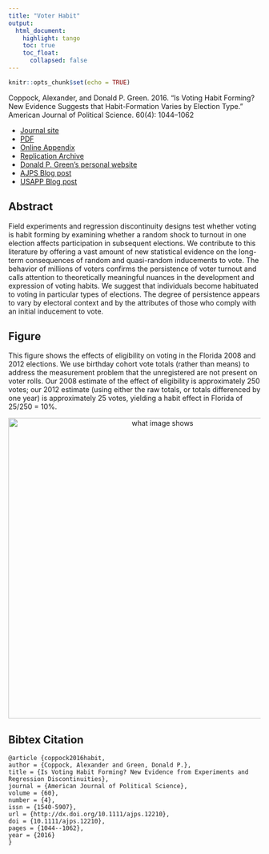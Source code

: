 ```yaml
---
title: "Voter Habit"
output: 
  html_document:
    highlight: tango
    toc: true
    toc_float:
      collapsed: false
---
```


```r
knitr::opts_chunk$set(echo = TRUE)
```

Coppock, Alexander, and Donald P. Green. 2016. "Is Voting Habit Forming? New Evidence Suggests that Habit-Formation Varies by Election Type." American Journal of Political Science. 60(4): 1044–1062

- [Journal site](http://onlinelibrary.wiley.com/doi/10.1111/ajps.12210/abstract)
- [PDF](papers/CG_habit.pdf)
- [Online Appendix](papers/CG_habit_appendix.pdf)
- [Replication Archive](https://dataverse.harvard.edu/dataset.xhtml?persistentId=doi:10.7910/DVN/ALZVAW)
- [Donald P. Green's personal website](https://sites.google.com/site/donaldpgreen/)
- [AJPS Blog post](https://ajps.org/2015/09/28/measuring-the-habit-forming-effects-of-voting/)
- [USAPP Blog post](http://blogs.lse.ac.uk/usappblog/2015/10/07/experiments-and-eligibility-cutoffs-show-that-voting-is-habit-forming/) 

## Abstract

Field experiments and regression discontinuity designs test whether voting is habit forming by examining whether a random shock to turnout in one election affects participation in subsequent elections. We contribute to this literature by offering a vast amount of new statistical evidence on the long-term consequences of random and quasi-random inducements to vote. The behavior of millions of voters confirms the persistence of voter turnout and calls attention to theoretically meaningful nuances in the development and expression of voting habits. We suggest that individuals become habituated to voting in particular types of elections. The degree of persistence appears to vary by electoral context and by the attributes of those who comply with an initial inducement to vote.

## Figure

This figure shows the effects of eligibility on voting in the Florida 2008 and 2012 elections.  We use birthday cohort vote totals (rather than means) to address the measurement problem that the unregistered are not present on voter rolls. Our 2008 estimate of the effect of eligibility is approximately 250 votes; our 2012 estimate (using either the raw totals, or totals differenced by one year) is approximately 25 votes, yielding a habit effect in Florida of 25/250 = 10%.

<center><img src="Images/RD_blog_fig.png" alt="what image shows" width="600"></center>

## Bibtex Citation

```
@article {coppock2016habit,
author = {Coppock, Alexander and Green, Donald P.},
title = {Is Voting Habit Forming? New Evidence from Experiments and Regression Discontinuities},
journal = {American Journal of Political Science},
volume = {60},
number = {4},
issn = {1540-5907},
url = {http://dx.doi.org/10.1111/ajps.12210},
doi = {10.1111/ajps.12210},
pages = {1044--1062},
year = {2016}
}

```